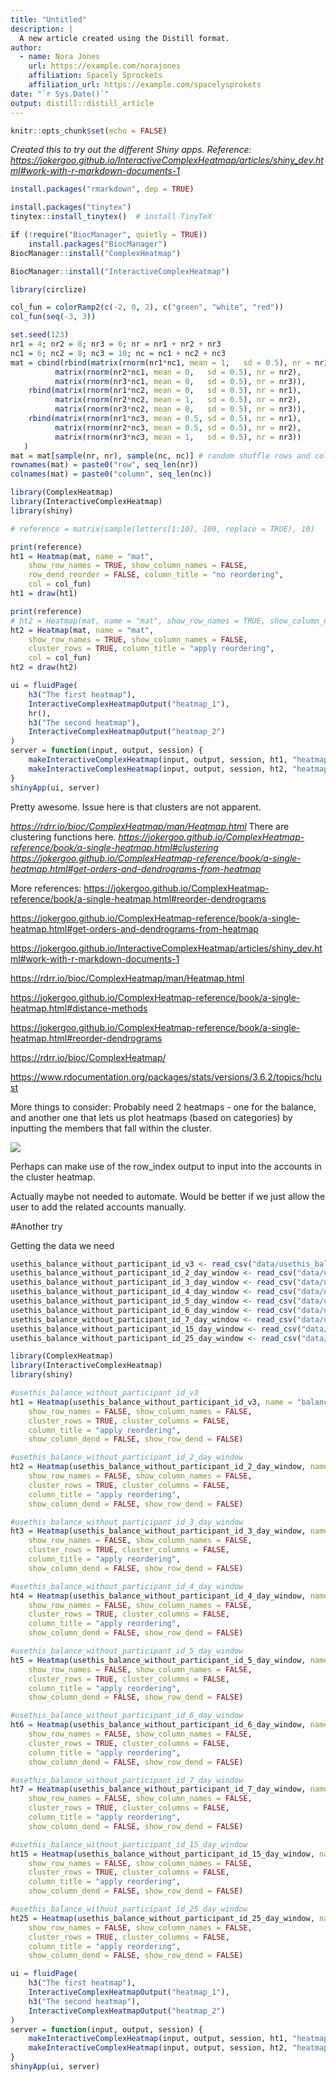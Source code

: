 ```yaml
---
title: "Untitled"
description: |
  A new article created using the Distill format.
author:
  - name: Nora Jones 
    url: https://example.com/norajones
    affiliation: Spacely Sprockets
    affiliation_url: https://example.com/spacelysprokets
date: "`r Sys.Date()`"
output: distill::distill_article
---
```


```r
knitr::opts_chunk$set(echo = FALSE)
```

*Created this to try out the different Shiny apps.* *Reference: <https://jokergoo.github.io/InteractiveComplexHeatmap/articles/shiny_dev.html#work-with-r-markdown-documents-1>*

```r
install.packages("rmarkdown", dep = TRUE)

install.packages("tinytex")
tinytex::install_tinytex()  # install TinyTeX

if (!require("BiocManager", quietly = TRUE))
    install.packages("BiocManager")
BiocManager::install("ComplexHeatmap")
```

```r
BiocManager::install("InteractiveComplexHeatmap")
```

```r
library(circlize)
```

```r
col_fun = colorRamp2(c(-2, 0, 2), c("green", "white", "red"))
col_fun(seq(-3, 3))
```

```r
set.seed(123)
nr1 = 4; nr2 = 8; nr3 = 6; nr = nr1 + nr2 + nr3
nc1 = 6; nc2 = 8; nc3 = 10; nc = nc1 + nc2 + nc3
mat = cbind(rbind(matrix(rnorm(nr1*nc1, mean = 1,   sd = 0.5), nr = nr1),
          matrix(rnorm(nr2*nc1, mean = 0,   sd = 0.5), nr = nr2),
          matrix(rnorm(nr3*nc1, mean = 0,   sd = 0.5), nr = nr3)),
    rbind(matrix(rnorm(nr1*nc2, mean = 0,   sd = 0.5), nr = nr1),
          matrix(rnorm(nr2*nc2, mean = 1,   sd = 0.5), nr = nr2),
          matrix(rnorm(nr3*nc2, mean = 0,   sd = 0.5), nr = nr3)),
    rbind(matrix(rnorm(nr1*nc3, mean = 0.5, sd = 0.5), nr = nr1),
          matrix(rnorm(nr2*nc3, mean = 0.5, sd = 0.5), nr = nr2),
          matrix(rnorm(nr3*nc3, mean = 1,   sd = 0.5), nr = nr3))
   )
mat = mat[sample(nr, nr), sample(nc, nc)] # random shuffle rows and columns
rownames(mat) = paste0("row", seq_len(nr))
colnames(mat) = paste0("column", seq_len(nc))
```

```r
library(ComplexHeatmap)
library(InteractiveComplexHeatmap)
library(shiny)

# reference = matrix(sample(letters[1:10], 100, replace = TRUE), 10)

print(reference)
ht1 = Heatmap(mat, name = "mat",
    show_row_names = TRUE, show_column_names = FALSE, 
    row_dend_reorder = FALSE, column_title = "no reordering", 
    col = col_fun)
ht1 = draw(ht1)

print(reference)
# ht2 = Heatmap(mat, name = "mat", show_row_names = TRUE, show_column_names = FALSE, row_dend_reorder = TRUE, column_title = "apply reordering", col = col_fun)
ht2 = Heatmap(mat, name = "mat",
    show_row_names = TRUE, show_column_names = FALSE,
    cluster_rows = TRUE, column_title = "apply reordering", 
    col = col_fun)
ht2 = draw(ht2)

ui = fluidPage(
    h3("The first heatmap"),
    InteractiveComplexHeatmapOutput("heatmap_1"),
    hr(),
    h3("The second heatmap"),
    InteractiveComplexHeatmapOutput("heatmap_2")
)
server = function(input, output, session) {
    makeInteractiveComplexHeatmap(input, output, session, ht1, "heatmap_1")
    makeInteractiveComplexHeatmap(input, output, session, ht2, "heatmap_2")
}
shinyApp(ui, server)
```

Pretty awesome. Issue here is that clusters are not apparent.

[*https://rdrr.io/bioc/ComplexHeatmap/man/Heatmap.html*](https://rdrr.io/bioc/ComplexHeatmap/man/Heatmap.html){.uri} There are clustering functions here. [*https://jokergoo.github.io/ComplexHeatmap-reference/book/a-single-heatmap.html#clustering*](https://jokergoo.github.io/ComplexHeatmap-reference/book/a-single-heatmap.html#clustering){.uri} [*https://jokergoo.github.io/ComplexHeatmap-reference/book/a-single-heatmap.html#get-orders-and-dendrograms-from-heatmap*](https://jokergoo.github.io/ComplexHeatmap-reference/book/a-single-heatmap.html#get-orders-and-dendrograms-from-heatmap){.uri}

More references: <https://jokergoo.github.io/ComplexHeatmap-reference/book/a-single-heatmap.html#reorder-dendrograms>

<https://jokergoo.github.io/ComplexHeatmap-reference/book/a-single-heatmap.html#get-orders-and-dendrograms-from-heatmap>

<https://jokergoo.github.io/InteractiveComplexHeatmap/articles/shiny_dev.html#work-with-r-markdown-documents-1>

<https://rdrr.io/bioc/ComplexHeatmap/man/Heatmap.html>

<https://jokergoo.github.io/ComplexHeatmap-reference/book/a-single-heatmap.html#distance-methods>

<https://jokergoo.github.io/ComplexHeatmap-reference/book/a-single-heatmap.html#reorder-dendrograms>

<https://rdrr.io/bioc/ComplexHeatmap/>

<https://www.rdocumentation.org/packages/stats/versions/3.6.2/topics/hclust>

More things to consider: Probably need 2 heatmaps - one for the balance, and another one that lets us plot heatmaps (based on categories) by inputting the members that fall within the cluster.

![](images/paste-C09ED7FD.png)

Perhaps can make use of the row_index output to input into the accounts in the cluster heatmap.

Actually maybe not needed to automate. Would be better if we just allow the user to add the related accounts manually.

#Another try

Getting the data we need

```r
usethis_balance_without_participant_id_v3 <- read_csv("data/usethis_balance_without_participant_id_v3.csv")
usethis_balance_without_participant_id_2_day_window <- read_csv("data/usethis_balance_without_participant_id_2_day_window")
usethis_balance_without_participant_id_3_day_window <- read_csv("data/usethis_balance_without_participant_id_3_day_window")
usethis_balance_without_participant_id_4_day_window <- read_csv("data/usethis_balance_without_participant_id_4_day_window")
usethis_balance_without_participant_id_5_day_window <- read_csv("data/usethis_balance_without_participant_id_5_day_window")
usethis_balance_without_participant_id_6_day_window <- read_csv("data/usethis_balance_without_participant_id_6_day_window")
usethis_balance_without_participant_id_7_day_window <- read_csv("data/usethis_balance_without_participant_id_7_day_window")
usethis_balance_without_participant_id_15_day_window <- read_csv("data/usethis_balance_without_participant_id_15_day_window")
usethis_balance_without_participant_id_25_day_window <- read_csv("data/usethis_balance_without_participant_id_25_day_window")

```

```r
library(ComplexHeatmap)
library(InteractiveComplexHeatmap)
library(shiny)

#usethis_balance_without_participant_id_v3
ht1 = Heatmap(usethis_balance_without_participant_id_v3, name = "balance",
    show_row_names = FALSE, show_column_names = FALSE,
    cluster_rows = TRUE, cluster_columns = FALSE, 
    column_title = "apply reordering", 
    show_column_dend = FALSE, show_row_dend = FALSE)

#usethis_balance_without_participant_id_2_day_window
ht2 = Heatmap(usethis_balance_without_participant_id_2_day_window, name = "balance",
    show_row_names = FALSE, show_column_names = FALSE,
    cluster_rows = TRUE, cluster_columns = FALSE, 
    column_title = "apply reordering", 
    show_column_dend = FALSE, show_row_dend = FALSE)

#usethis_balance_without_participant_id_3_day_window
ht3 = Heatmap(usethis_balance_without_participant_id_3_day_window, name = "balance",
    show_row_names = FALSE, show_column_names = FALSE,
    cluster_rows = TRUE, cluster_columns = FALSE, 
    column_title = "apply reordering", 
    show_column_dend = FALSE, show_row_dend = FALSE)

#usethis_balance_without_participant_id_4_day_window
ht4 = Heatmap(usethis_balance_without_participant_id_4_day_window, name = "balance",
    show_row_names = FALSE, show_column_names = FALSE,
    cluster_rows = TRUE, cluster_columns = FALSE, 
    column_title = "apply reordering", 
    show_column_dend = FALSE, show_row_dend = FALSE)

#usethis_balance_without_participant_id_5_day_window
ht5 = Heatmap(usethis_balance_without_participant_id_5_day_window, name = "balance",
    show_row_names = FALSE, show_column_names = FALSE,
    cluster_rows = TRUE, cluster_columns = FALSE, 
    column_title = "apply reordering", 
    show_column_dend = FALSE, show_row_dend = FALSE)

#usethis_balance_without_participant_id_6_day_window
ht6 = Heatmap(usethis_balance_without_participant_id_6_day_window, name = "balance",
    show_row_names = FALSE, show_column_names = FALSE,
    cluster_rows = TRUE, cluster_columns = FALSE, 
    column_title = "apply reordering", 
    show_column_dend = FALSE, show_row_dend = FALSE)

#usethis_balance_without_participant_id_7_day_window
ht7 = Heatmap(usethis_balance_without_participant_id_7_day_window, name = "balance",
    show_row_names = FALSE, show_column_names = FALSE,
    cluster_rows = TRUE, cluster_columns = FALSE, 
    column_title = "apply reordering", 
    show_column_dend = FALSE, show_row_dend = FALSE)

#usethis_balance_without_participant_id_15_day_window
ht15 = Heatmap(usethis_balance_without_participant_id_15_day_window, name = "balance",
    show_row_names = FALSE, show_column_names = FALSE,
    cluster_rows = TRUE, cluster_columns = FALSE, 
    column_title = "apply reordering", 
    show_column_dend = FALSE, show_row_dend = FALSE)

#usethis_balance_without_participant_id_25_day_window
ht25 = Heatmap(usethis_balance_without_participant_id_25_day_window, name = "balance",
    show_row_names = FALSE, show_column_names = FALSE,
    cluster_rows = TRUE, cluster_columns = FALSE, 
    column_title = "apply reordering", 
    show_column_dend = FALSE, show_row_dend = FALSE)

ui = fluidPage(
    h3("The first heatmap"),
    InteractiveComplexHeatmapOutput("heatmap_1"),
    h3("The second heatmap"),
    InteractiveComplexHeatmapOutput("heatmap_2")
)
server = function(input, output, session) {
    makeInteractiveComplexHeatmap(input, output, session, ht1, "heatmap_1")
    makeInteractiveComplexHeatmap(input, output, session, ht2, "heatmap_2")
}
shinyApp(ui, server)
```